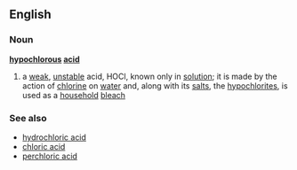 ==English==
===Noun===
'''[[hypochlorous]] [[acid]]'''
#{{chemistry}} a [[weak]], [[unstable]] acid, HOCl, known only in [[solution]]; it is made by the action of [[chlorine]] on [[water]] and, along with its [[salt]]s, the [[hypochlorite]]s, is used as a [[household]] [[bleach]]
===See also===
*[[hydrochloric acid]]
*[[chloric acid]]
*[[perchloric acid]]